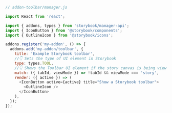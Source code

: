 ```js
// addon-toolbar/manager.js

import React from 'react';

import { addons, types } from 'storybook/manager-api';
import { IconButton } from '@storybook/components';
import { OutlineIcon } from '@storybook/icons';

addons.register('my-addon', () => {
  addons.add('my-addon/toolbar', {
    title: 'Example Storybook toolbar',
    //👇 Sets the type of UI element in Storybook
    type: types.TOOL,
    //👇 Shows the Toolbar UI element if the story canvas is being viewed
    match: ({ tabId, viewMode }) => !tabId && viewMode === 'story',
    render: ({ active }) => (
      <IconButton active={active} title="Show a Storybook toolbar">
        <OutlineIcon />
      </IconButton>
    ),
  });
});
```
